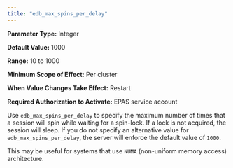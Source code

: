 ```yaml
---
title: "edb_max_spins_per_delay"
---
```


<div id="edb_max_spins_per_delay" class="registered_link"></div>

**Parameter Type:** Integer

**Default Value:** 1000

**Range:** 10 to 1000

**Minimum Scope of Effect:** Per cluster

**When Value Changes Take Effect:** Restart

**Required Authorization to Activate:** EPAS service account

Use `edb_max_spins_per_delay` to specify the maximum number of times that a session will spin while waiting for a spin-lock. If a lock is not acquired, the session will sleep. If you do not specify an alternative value for `edb_max_spins_per_delay`, the server will enforce the default value of `1000`.

This may be useful for systems that use `NUMA` (non-uniform memory access) architecture.

